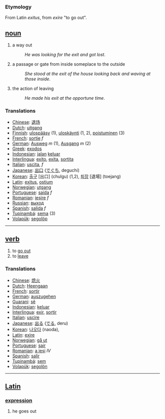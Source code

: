 === Etymology ===
From Latin ''exitus'', from ''exire'' "to go out".


== [[noun]] ==
# a way out
#:''He was looking for the exit and got lost''.
# a passage or gate from inside someplace to the outside
#:''She stood at the exit of the house looking back and waving at those inside''.
# the action of leaving
#:''He made his exit at the opportune time''.

=== Translations ===
*[[Chinese]]: [[退场]]
*[[Dutch]]: [[uitgang]]
*[[Finnish]]: [[ulospääsy]] (1), [[uloskäynti]] (1, 2), [[poistuminen]] (3)
*[[French]]: [[sortie]] ''f''
*[[German]]: [[Ausweg]] ''m'' (1), [[Ausgang]] ''m'' (2)
*[[Greek]]: [[exodos]]
*[[Indonesian]]: [[jalan]] [[keluar]]
*[[Interlingua]]: [[exito]], [[exita]], [[sortita]]
*[[Italian]]: [[uscita]], ''f''
*[[Japanese]]: [[出口]] ([[でぐち]], deguchi)
*[[Korean]]: [[출구]] [出口] (chulgu) (1,2), [[퇴장]] [退場] (toejang)
*[[Latin]]: [[exitus]], [[ostium]]
*[[Norwegian]]: [[utgang]]
*[[Portuguese]]: [[saída]] ''f''
*[[Romanian]]: [[ieşire]] ''f''
*[[Russian]]: [[выход]]
*[[Spanish]]: [[salida]] ''f''
*[[Tupinambá]]: [[sema]] (3)
*[[Volapük]]: [[segolöp]]

----

== [[verb]] ==
# to [[go out]]
# to [[leave]]

=== Translations ===
*[[Chinese]]: [[熄火]]
*[[Dutch]]: [[Heengaan]]
*[[French]]: [[sortir]]
*[[German]]: [[auszugehen]]
*[[Guarani]]: [[sẽ]]
*[[Indonesian]]: [[keluar]]
*[[Interlingua]]: [[exir]], [[sortir]]
*[[Italian]]: [[uscire]]
*[[Japanese]]: [[出る]] ([[でる]], deru)
*[[Korean]]: [[나오다]] (naoda), 
*[[Latin]]: [[exire]]
*[[Norwegian]]: [[gå ut]]
*[[Portuguese]]: [[sair]]
*[[Romanian]]: [[a ieşi]] ''IV''
*[[Spanish]]: [[salir]]
*[[Tupinambá]]: [[sem]]
*[[Volapük]]: [[segolön]]

----

== [[Latin]] ==
=== [[expression]] ===
# he goes out